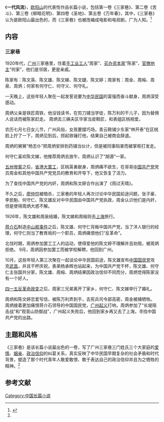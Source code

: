 {{Infobox Book 
|图像      = <!-- [[File:|200px]] -->
|图像说明  = 
|书名      = 《一代风流》
|作者      = [[欧阳山|欧阳山]]
|原名      = 
|译者      = 
|插图      = 
|封面设计  = 
|出版地    = {{CHNML}}
|语言      = [[简体中文|简体中文]]
|系列      = 
|题材      = 
|类型      = [[长篇小说|长篇小说]]
|出版者    = 
|出版日期  = 
|中文版    = 
|媒介      = [[印刷|印刷]]（平装书）
|页数      = 
|开本      = 
|isbn      = 
|oclc      = 
|杜威十进制图书分类法= 
|美国国会图书馆图书分类法= 
|上一部作品= 
|下一部作品= 
|引用      = 
|被引用    = 
}}

《'''一代风流'''》，[[欧阳山|欧阳山]]的代表性作品长篇小说，包括第一卷《三家巷》、第二卷《苦斗》、第三卷《柳暗花明》、第四卷《圣地》、第五卷《万年春》，其中，《三家巷》认为是欧阳山最出色的，而《三家巷》也被改编成电影和电视剧，广为人知。<ref name="panda" >{{cite book |author=陈卫 |title=《中国文学名著导读本》|year=2000-9 |publisher=广西人民出版社 |location=南宁市 |pages=186-189 |isbn=7-219-04219-1 |language=zh-hans}}</ref>

==内容==
===三家巷===
1920年代，[[广州|广州]]三家巷里，住着[[工人|手工业工人]]“周家”、[[资本家|买办资本家]]“陈家”、[[地主|官僚地主]]“何家”，他们是邻居，更是亲戚。

陈家有：陈文英、陈文雄、陈文娣、陈文婕、陈文婷；周家有：周金、周榕、周泉、周炳；何家有何守仁、何守义、何守礼。

一天晚上，这些年轻人聚在一起发誓说要为[[中华民国|中华民国]]的富强而奋斗献身，周炳深受感动。

周炳父亲是铁匠周铁，他没钱读书，在剪刀铺当学徒，陈万利的干儿子，因为替佣人说话而被陈家赶走。
周炳去三姨夫区华家当皮鞋匠，和表姐区桃相爱。

农历七月七日女儿节，广州风俗，女孩要摆巧场，青云鞋铺少东家“林开泰”在区桃脸上拧了一下，周炳见到后，捞起铁锤打他，结果自己被商会辞退。

周炳的舅舅“杨志仆”把周炳安排到药铺当伙计，但是被同事陷害而被掌柜打发走。

何守仁喜欢陈文娣，他推荐周炳去放牛，周炳认识了“胡源”一家。

[[五卅惨案|五卅惨案]]之后，[[省港大罢工|省港大罢工]]，区桃英勇献身，周炳痛不欲生，在哥哥[[中国共产党|中国共产党]]党员周金和其他中国共产党党员的教育和开导下，他又恢复了活力。

为了查找中国共产党的内奸，周炳和陈文婷合作出演了《雨过天晴》。

不久之后，[[廖仲恺|廖仲恺]]被暗杀，三家巷的年轻人再次讨论中华民国前途问题，张子豪、李民魁、何守仁、陈文雄反对中华民国由中国共产党执政，周金认识他们是内奸，但是使得周炳大惑不解。

1926年，陈文雄和周泉结婚，陈文娣和周榕则去[[上海|上海]]旅行。

[[蒋介石|蒋介石]]制造[[中山舰事件|中山舰事件]]之后，陈文雄、何守仁背叛中国共产党，当了洋人银行的经理，何守仁则当了教育局的一个职员，周炳痛恨他们“反革命”。

北伐时期，周炳参加罢工工人的运动，使得爱他的陈文婷不理解并且劝阻，被周炳拒绝。
9月，周炳因参加罢工而被学校解聘，他回到广州。

10月，这些年轻人第三次聚在一起谈论中华民国前途，陈文雄宣布[[中国国民党|中国国民党]]攻克[[武昌|武昌]]，并且干杯庆祝，表弟杨承辉也站起来，为中国共产党干杯，陈文雄、何守仁主张国共分家，陈文雄、周榕、周炳结果因政治信仰不同而分，周炳觉得陈家没有一个好人。

[[四一五反革命政变|四一五反革命政变]]之后，周家三兄弟离开了家乡，何守仁、陈文娣举行了婚礼。

周炳和陈文婷恋爱写信，被陈万利弄到手，去宪兵司令部高密，周金被捕牺牲。
周炳接着更加痛恨蒋介石领导的中国国民党，[[广州起义|广州起义]]打响，周炳参加了“长堤阻击战”和“观音山防御战”，广州起义失败后，他回到家乡再又去了上海，寻找中国共产党的出路。

==主题和风格==
《三家巷》是该长篇小说最出色的一卷，写了广州三家巷三门姓氏三个大家庭的[[爱情|爱情]]、[[姻亲|姻亲]]、[[政治信仰|政治信仰]]的纠葛关系，真实反映了中华民国早期复杂的社会矛盾和时代背景，塑造了那个时代青年人敢爱敢恨、敢于表达自己的政治信仰并且为之牺牲的精神。<ref name="panda" />

==参考文献==
{{reflist}}



{{DEFAULTSORT:Y一}}
[[Category:中国长篇小说|Category:中国长篇小说]]